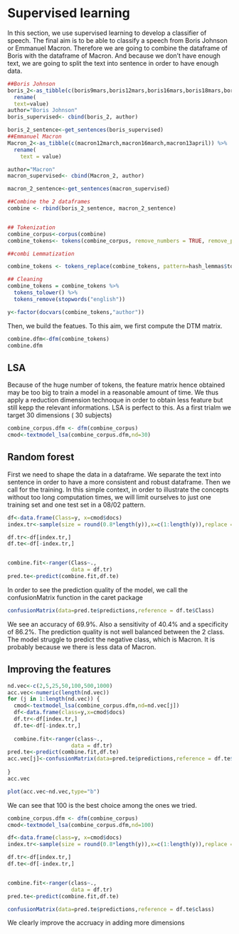 # Supervised learning

In this section, we use supervised learning to develop a classifier of speech. The final aim is to be able to classify a speech from Boris Johnson or Emmanuel Macron. Therefore we are going to combine the dataframe of Boris with the dataframe of Macron. And because we don't have enough text, we are going to split the text into sentence in order to have enough data.

```r
##Boris Johnson
boris_2<-as_tibble(c(boris9mars,boris12mars,boris16mars,boris18mars,boris19mars,boris20mars,boris22mars)) %>%
  rename(
  text=value)
author="Boris Johnson"
boris_supervised<- cbind(boris_2, author)

boris_2_sentence<-get_sentences(boris_supervised)
##Emmanuel Macron
Macron_2<-as_tibble(c(macron12march,macron16march,macron13april)) %>% 
  rename(
    text = value)

author="Macron"
macron_supervised<- cbind(Macron_2, author)

macron_2_sentence<-get_sentences(macron_supervised)

##Combine the 2 dataframes
combine <- rbind(boris_2_sentence, macron_2_sentence)


## Tokenization
combine_corpus<-corpus(combine)
combine_tokens<- tokens(combine_corpus, remove_numbers = TRUE, remove_punct = TRUE, remove_symbols = TRUE, remove_separators = TRUE)

##combi Lemmatization

combine_tokens <- tokens_replace(combine_tokens, pattern=hash_lemmas$token, replacement = hash_lemmas$lemma)

## Cleaning
combine_tokens = combine_tokens %>% 
  tokens_tolower() %>% 
  tokens_remove(stopwords("english"))

y<-factor(docvars(combine_tokens,"author"))

```

Then, we build the featues. To this aim, we first compute the DTM matrix.

```r
combine.dfm<-dfm(combine_tokens)
combine.dfm

```

## LSA

Because of the huge number of tokens, the feature matrix hence obtained may be too big to train a model in a reasonable amount of time. We thus apply a reduction dimension technoque in order to obtain less feature but still kepp the relevant informations. LSA is perfect to this. 
As a first trialm we target 30 dimensions ( 30 subjects)

```r

combine_corpus.dfm <- dfm(combine_corpus)
cmod<-textmodel_lsa(combine_corpus.dfm,nd=30)

```

## Random forest

First we need to shape the data in a dataframe. We separate the text into sentence in order to have a more consistent and robust dataframe.
Then we call for the training. In this simple context, in order to illustrate the concepts without too long computation times, we will limit ourselves to just one training set and one test set in a 08/02 pattern. 



```r
df<-data.frame(Class=y, x=cmod$docs)
index.tr<-sample(size = round(0.8*length(y)),x=c(1:length(y)),replace = FALSE)

df.tr<-df[index.tr,]
df.te<-df[-index.tr,]


combine.fit<-ranger(Class~.,
                    data = df.tr)
pred.te<-predict(combine.fit,df.te)

```

In order to see the prediction quality of the model, we call the confusionMatrix function in the caret package

```r
confusionMatrix(data=pred.te$predictions,reference = df.te$Class)

```
 We see an accuracy of 69.9%. Also a sensitivity of 40.4% and a specificity of 86.2%. The prediction quality is not well balanced between the 2 class. The model struggle to predict the negative class, which is Macron. It is probably because we there is less data of Macron. 

## Improving the features

```r
nd.vec<-c(2,5,25,50,100,500,1000)
acc.vec<-numeric(length(nd.vec))
for (j in 1:length(nd.vec)) {
  cmod<-textmodel_lsa(combine_corpus.dfm,nd=nd.vec[j])
  df<-data.frame(class=y,x=cmod$docs)
  df.tr<-df[index.tr,]
  df.te<-df[-index.tr,]
  
  combine.fit<-ranger(class~.,
                    data = df.tr)
pred.te<-predict(combine.fit,df.te)
acc.vec[j]<-confusionMatrix(data=pred.te$predictions,reference = df.te$class)$overall[1]
  
}
acc.vec

plot(acc.vec~nd.vec,type="b")

```
We can see that 100 is the best choice among the ones we tried. 

```r

combine_corpus.dfm <- dfm(combine_corpus)
cmod<-textmodel_lsa(combine_corpus.dfm,nd=100)

df<-data.frame(class=y, x=cmod$docs)
index.tr<-sample(size = round(0.8*length(y)),x=c(1:length(y)),replace = FALSE)

df.tr<-df[index.tr,]
df.te<-df[-index.tr,]


combine.fit<-ranger(class~.,
                    data = df.tr)
pred.te<-predict(combine.fit,df.te)

confusionMatrix(data=pred.te$predictions,reference = df.te$class)

```

We clearly improve the accruacy in adding more dimensions 
